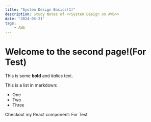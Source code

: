 ```yaml
---
title: "System Design Basics(1)"
description: Study Notes of <<System Design on AWS>>
date: "2024-06-21"
tags:
    - AWS
---
```


# Welcome to the second page!(For Test)
 
This is some **bold** and _italics_ text.
 
This is a list in markdown:
 
- One
- Two
- Three
 
Checkout my React component: For Test

